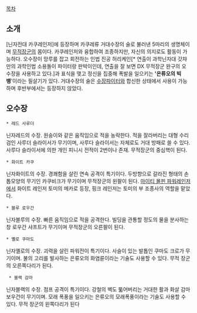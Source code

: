 [[목차]]
== 소개 ==
[닌자전대 카쿠레인저]에 등장하며 카쿠레류 거대수장의 술로 불러낸 5마리의 생명체이며 [[무적장군]]의 몸이다. 카쿠레인저와 융합하여 조종하지만, 자신의 의지로도 활동이 가능하다. 오수장이 망루를 잡고 회전하는 인법 진공 허리케인[* 연출이 과학닌자대 갓챠만의 과학인법 소용돌이 파이터랑 판박이인데, 연출을 잘 보면 DX 무적장군 완구의 오수장을 사용하고 있다.]과 표식을 맺고 정신을 집중해 폭발을 일으키는 ''''은류오의 빅뱅''''이라는 필살기가 있다. 거대수장의 술은 [[수장파이터]]와 합신한 상태에서 사용이 가능하며 후반부에서는 등장하지 않았다.

== 오수장 ==
 * 레드 사루더
닌자레드의 수장. 원숭이와 같은 움직임으로 적을 농락한다. 적을 잘라버리는 대형 수리검인 사루더 슬라이서가 무기이며, 사루다 슬라이서는 자체로도 거대 방패로 쓸 수 있다. 사루다 슬라이서에 의한 개인 피니시 전적이 2번이나 존재. 무적장군의 중심핵이 된다. 

 * 화이트 카쿠
닌자화이트의 수장. 경쾌함을 살린 연속 공격이 특기이다. 두방향으로 갈라진 형태의 손톱모양의 무기인 카쿠비크가 무기이며 무적장군의 왼팔이 된다. [[마이티 몰핀 파워레인저]]에서 화이트 레인저 토미의 메카로 등장, 핑크 레인저는 토미의 부 조종사의 역할을 맡았다.

 * 블루 로우간
닌자블루의 수장. 빠른 움직임으로 적을 공격한다. 빌딩을 관통할 정도의 물을 분사하는 창 로우간 샤프트가 무기이며 무적장군의 오른팔이 된다. 

 * 옐로 쿠마도 
닌자옐로의 수장. 괴력을 살린 파워전이 특기이다. 사슬이 있는 발톱인 쿠마도 크로가 무기이며. 불의 고리를 발사하는 은류오의 화염륜이라는 기술도 사용할 수 있다. 무적 장군의 오른쪽다리가 된다. 

  * 블랙 감마 
닌자블랙의 수장. 점프 공격이 특기이다. 강철의 벽도 뚧어버리는 거대한 활과 화살 감마 보우건이 무기이며. 모래 폭풍을 일으키는 은류오의 모래폭풍이라는 기술도 사용할 수 있다. 무적 장군의 왼쪽다리가 된다
